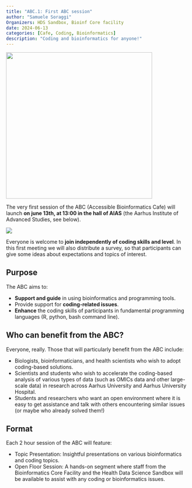 ```yaml
---
title: "ABC.1: First ABC session"
author: "Samuele Soraggi"
Organizers: HDS Sandbox, Bioinf Core facility
date: 2024-06-13
categories: [Cafe, Coding, Bioinformatics]
description: "Coding and bioinformatics for anyone!"
---
```


![](../../img/news/number1.png){fig-align="center" width=400px}

The very first session of the ABC (Accessible Bioinformatics Cafe) will launch **on june 13th, at 13:00 in the hall of AIAS** (the Aarhus Institute of Advanced Studies, see below).

![](../../img/news/AIAS.png)

Everyone is welcome to **join independently of coding skills and level**. In this first meeting we will also distribute a survey, so that participants can give some ideas about expectations and topics of interest.

## Purpose
 
The ABC aims to:

- **Support and guide** in  using bioinformatics and programming tools.
- Provide support for **coding-related issues**.
- **Enhance** the coding skills of participants in fundamental programming languages (R, python, bash command line).
 
## Who can benefit from the ABC?
 
Everyone, really. Those that will particularly benefit from the ABC include:

- Biologists, bioinformaticians, and health scientists who wish to adopt coding-based solutions.
- Scientists and students who wish to accelerate the coding-based analysis of various types of data (such as OMICs data and other large-scale data) in research across Aarhus University and Aarhus University Hospital.
- Students and researchers who want an open environment where it is easy to get assistance and talk with others encountering similar issues (or maybe who already solved them!)

## Format
 
Each 2 hour session of the ABC will feature:

- Topic Presentation: Insightful presentations on various bioinformatics and coding topics.
- Open Floor Session: A hands-on segment where staff from the Bioinformatics Core Facility and the Health Data Science Sandbox will be available to assist with any coding or bioinformatics issues.